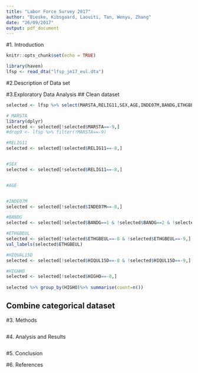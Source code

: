 ```yaml
---
title: "Labor Force Survey 2017"
author: "Bieske, Kibsgaard, Laouiti, Tan, Wenyu, Zhang"
date: "26/09/2017"
output: pdf_document
---
```

#1. Introduction

```r
knitr::opts_chunk$set(echo = TRUE)
```

```r
library(haven)
lfsp <- read_dta("lfsp_jm17_eul.dta")
```

#2.Description of Data set


#3.Exploratory Data Analysis
## Clean dataset
```r

selected <- lfsp %>% select(MARSTA,RELIG11,SEX,AGE,INDE07M,BANDG,ETHGBEUL,HIQUL15D,HIGHO)

# MARSTA
library(dplyr)
selected <- selected[!selected$MARSTA==-9,] 
#drop9 <- lfsp %>% filter(!MARSTA==-9)

#RELIG11
selected <- selected[!selected$RELIG11==-8,] 


#SEX
selected <- selected[!selected$RELIG11==-8,] 


#AGE


#INDE07M
selected <- selected[!selected$INDE07M==-8,] 

#BANDG
selected <- selected[!selected$BANDG==1 & !selected$BANDG==2 & !selected$BANDG==3 & !selected$BANDG==-8 &!selected$BANDG==-9,] 

#ETHGBEUL
selected <- selected[!selected$ETHGBEUL==-8 & !selected$ETHGBEUL==-9,] 
val_labels(selected$ETHGBEUL)

#HIQUAL15D
selected <- selected[!selected$HIQUL15D==-8 & !selected$HIQUL15D==-9,] 

#HIGHHO
selected <- selected[!selected$HIGHO==-8,] 
 
selected %>% group_by(HIGHO)%>% summarise(count=n())

```

 
## Combine categorical dataset


#3. Methods


```r

```

#4. Analysis and Results



```r

```

#5. Conclusion






#6. References